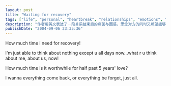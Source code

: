 ```yaml
---
layout: post
title: "Waiting for recovery"
tags: ["life", "personal", "heartbreak", "relationships", "emotions", "recovery", "english", "reflection", "breakup"]
description: "作者用英文表达了一段关系结束后的痛苦与困惑，思念对方的同时又希望能够恢复或彻底忘记这段持续了五年半的感情。"
publishDate: "2004-09-06 23:35:36"
---
```


How much time i need for recovery!

I'm just able to think about nothing except u all days now...what r u think about me, about us, now!

How much time is it worthwhile for half past 5 years' love?

I wanna everything come back, or everything be forgot, just all.
